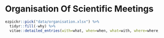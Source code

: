 # Organisation Of Scientific Meetings

```r
ezpickr::pick("data/organisation.xlsx") %>%
  tidyr::fill(-why) %>%
  vitae::detailed_entries(with=what, when=when, what=with, where=where, why=why)
```
